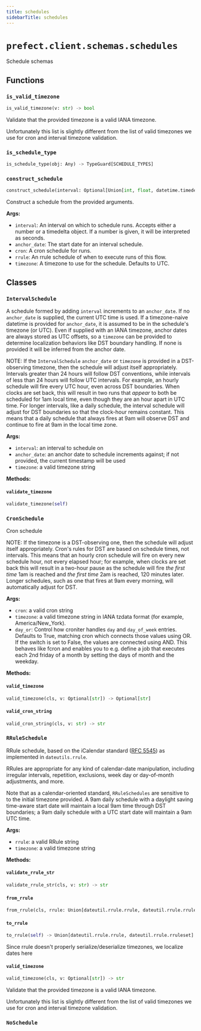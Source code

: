 ```yaml
---
title: schedules
sidebarTitle: schedules
---
```


# `prefect.client.schemas.schedules`



Schedule schemas


## Functions

### `is_valid_timezone` <sup><a href="https://github.com/prefecthq/prefect/blob/main/src/prefect/client/schemas/schedules.py#L29"><Icon icon="github" size="14" /></a></sup>

```python
is_valid_timezone(v: str) -> bool
```


Validate that the provided timezone is a valid IANA timezone.

Unfortunately this list is slightly different from the list of valid
timezones we use for cron and interval timezone validation.


### `is_schedule_type` <sup><a href="https://github.com/prefecthq/prefect/blob/main/src/prefect/client/schemas/schedules.py#L333"><Icon icon="github" size="14" /></a></sup>

```python
is_schedule_type(obj: Any) -> TypeGuard[SCHEDULE_TYPES]
```

### `construct_schedule` <sup><a href="https://github.com/prefecthq/prefect/blob/main/src/prefect/client/schemas/schedules.py#L337"><Icon icon="github" size="14" /></a></sup>

```python
construct_schedule(interval: Optional[Union[int, float, datetime.timedelta]] = None, anchor_date: Optional[Union[datetime.datetime, str]] = None, cron: Optional[str] = None, rrule: Optional[str] = None, timezone: Optional[str] = None) -> SCHEDULE_TYPES
```


Construct a schedule from the provided arguments.

**Args:**
- `interval`: An interval on which to schedule runs. Accepts either a number
or a timedelta object. If a number is given, it will be interpreted as seconds.
- `anchor_date`: The start date for an interval schedule.
- `cron`: A cron schedule for runs.
- `rrule`: An rrule schedule of when to execute runs of this flow.
- `timezone`: A timezone to use for the schedule. Defaults to UTC.


## Classes

### `IntervalSchedule` <sup><a href="https://github.com/prefecthq/prefect/blob/main/src/prefect/client/schemas/schedules.py#L46"><Icon icon="github" size="14" /></a></sup>


A schedule formed by adding `interval` increments to an `anchor_date`. If no
`anchor_date` is supplied, the current UTC time is used.  If a
timezone-naive datetime is provided for `anchor_date`, it is assumed to be
in the schedule's timezone (or UTC). Even if supplied with an IANA timezone,
anchor dates are always stored as UTC offsets, so a `timezone` can be
provided to determine localization behaviors like DST boundary handling. If
none is provided it will be inferred from the anchor date.

NOTE: If the `IntervalSchedule` `anchor_date` or `timezone` is provided in a
DST-observing timezone, then the schedule will adjust itself appropriately.
Intervals greater than 24 hours will follow DST conventions, while intervals
of less than 24 hours will follow UTC intervals. For example, an hourly
schedule will fire every UTC hour, even across DST boundaries. When clocks
are set back, this will result in two runs that *appear* to both be
scheduled for 1am local time, even though they are an hour apart in UTC
time. For longer intervals, like a daily schedule, the interval schedule
will adjust for DST boundaries so that the clock-hour remains constant. This
means that a daily schedule that always fires at 9am will observe DST and
continue to fire at 9am in the local time zone.

**Args:**
- `interval`: an interval to schedule on
- `anchor_date`: an anchor date to schedule increments against;
if not provided, the current timestamp will be used
- `timezone`: a valid timezone string


**Methods:**

#### `validate_timezone` <sup><a href="https://github.com/prefecthq/prefect/blob/main/src/prefect/client/schemas/schedules.py#L85"><Icon icon="github" size="14" /></a></sup>

```python
validate_timezone(self)
```

### `CronSchedule` <sup><a href="https://github.com/prefecthq/prefect/blob/main/src/prefect/client/schemas/schedules.py#L100"><Icon icon="github" size="14" /></a></sup>


Cron schedule

NOTE: If the timezone is a DST-observing one, then the schedule will adjust
itself appropriately. Cron's rules for DST are based on schedule times, not
intervals. This means that an hourly cron schedule will fire on every new
schedule hour, not every elapsed hour; for example, when clocks are set back
this will result in a two-hour pause as the schedule will fire *the first
time* 1am is reached and *the first time* 2am is reached, 120 minutes later.
Longer schedules, such as one that fires at 9am every morning, will
automatically adjust for DST.

**Args:**
- `cron`: a valid cron string
- `timezone`: a valid timezone string in IANA tzdata format (for example,
America/New_York).
- `day_or`: Control how croniter handles `day` and `day_of_week`
entries. Defaults to True, matching cron which connects those values using
OR. If the switch is set to False, the values are connected using AND. This
behaves like fcron and enables you to e.g. define a job that executes each
2nd friday of a month by setting the days of month and the weekday.


**Methods:**

#### `valid_timezone` <sup><a href="https://github.com/prefecthq/prefect/blob/main/src/prefect/client/schemas/schedules.py#L138"><Icon icon="github" size="14" /></a></sup>

```python
valid_timezone(cls, v: Optional[str]) -> Optional[str]
```

#### `valid_cron_string` <sup><a href="https://github.com/prefecthq/prefect/blob/main/src/prefect/client/schemas/schedules.py#L143"><Icon icon="github" size="14" /></a></sup>

```python
valid_cron_string(cls, v: str) -> str
```

### `RRuleSchedule` <sup><a href="https://github.com/prefecthq/prefect/blob/main/src/prefect/client/schemas/schedules.py#L168"><Icon icon="github" size="14" /></a></sup>


RRule schedule, based on the iCalendar standard
([RFC 5545](https://datatracker.ietf.org/doc/html/rfc5545)) as
implemented in `dateutils.rrule`.

RRules are appropriate for any kind of calendar-date manipulation, including
irregular intervals, repetition, exclusions, week day or day-of-month
adjustments, and more.

Note that as a calendar-oriented standard, `RRuleSchedules` are sensitive to
to the initial timezone provided. A 9am daily schedule with a daylight saving
time-aware start date will maintain a local 9am time through DST boundaries;
a 9am daily schedule with a UTC start date will maintain a 9am UTC time.

**Args:**
- `rrule`: a valid RRule string
- `timezone`: a valid timezone string


**Methods:**

#### `validate_rrule_str` <sup><a href="https://github.com/prefecthq/prefect/blob/main/src/prefect/client/schemas/schedules.py#L197"><Icon icon="github" size="14" /></a></sup>

```python
validate_rrule_str(cls, v: str) -> str
```

#### `from_rrule` <sup><a href="https://github.com/prefecthq/prefect/blob/main/src/prefect/client/schemas/schedules.py#L201"><Icon icon="github" size="14" /></a></sup>

```python
from_rrule(cls, rrule: Union[dateutil.rrule.rrule, dateutil.rrule.rruleset]) -> 'RRuleSchedule'
```

#### `to_rrule` <sup><a href="https://github.com/prefecthq/prefect/blob/main/src/prefect/client/schemas/schedules.py#L250"><Icon icon="github" size="14" /></a></sup>

```python
to_rrule(self) -> Union[dateutil.rrule.rrule, dateutil.rrule.rruleset]
```

Since rrule doesn't properly serialize/deserialize timezones, we localize dates
here


#### `valid_timezone` <sup><a href="https://github.com/prefecthq/prefect/blob/main/src/prefect/client/schemas/schedules.py#L308"><Icon icon="github" size="14" /></a></sup>

```python
valid_timezone(cls, v: Optional[str]) -> str
```

Validate that the provided timezone is a valid IANA timezone.

Unfortunately this list is slightly different from the list of valid
timezones we use for cron and interval timezone validation.


### `NoSchedule` <sup><a href="https://github.com/prefecthq/prefect/blob/main/src/prefect/client/schemas/schedules.py#L324"><Icon icon="github" size="14" /></a></sup>
